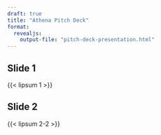 ```yaml
---
draft: true
title: "Athena Pitch Deck"
format: 
  revealjs:
    output-file: "pitch-deck-presentation.html"
---
```


## Slide 1

{{< lipsum 1 >}}

## Slide 2

{{< lipsum 2-2 >}}

